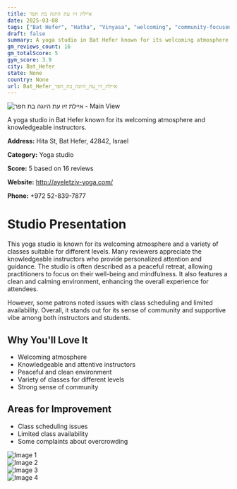 ```yaml
---
title: איילת זיו עת היוגה בת חפר
date: 2025-03-08
tags: ["Bat Hefer", "Hatha", "Vinyasa", "welcoming", "community-focused", "Bat Hefer"]  
draft: false
summary: A yoga studio in Bat Hefer known for its welcoming atmosphere and knowledgeable instructors.
gm_reviews_count: 16
gm_totalScore: 5
gym_score: 3.9
city: Bat_Hefer
state: None
country: None
url: Bat_Hefer_איילת_זיו_עת_היוגה_בת_חפר
---
```


<div className="aspect-[16/9] relative my-8">
  <img 
    src="https://lh5.googleusercontent.com/p/AF1QipNGCIBL3yE9ymbxtCbI-B-z1US2NSVxXH-lPX4f=w1920-h1080-k-no"
    alt="איילת זיו עת היוגה בת חפר - Main View"
    className="object-cover absolute inset-0 w-full h-full rounded-lg"
  />
</div>

A yoga studio in Bat Hefer known for its welcoming atmosphere and knowledgeable instructors.

**Address:** Hita St, Bat Hefer, 42842, Israel

**Category:** Yoga studio

**Score:** 5 based on 16 reviews

**Website:** http://ayeletziv-yoga.com/

**Phone:** +972 52-839-7877

# Studio Presentation

This yoga studio is known for its welcoming atmosphere and a variety of classes suitable for different levels. Many reviewers appreciate the knowledgeable instructors who provide personalized attention and guidance. The studio is often described as a peaceful retreat, allowing practitioners to focus on their well-being and mindfulness. It also features a clean and calming environment, enhancing the overall experience for attendees.

However, some patrons noted issues with class scheduling and limited availability. Overall, it stands out for its sense of community and supportive vibe among both instructors and students.

## Why You'll Love It

- Welcoming atmosphere
- Knowledgeable and attentive instructors
- Peaceful and clean environment
- Variety of classes for different levels
- Strong sense of community

## Areas for Improvement

- Class scheduling issues
- Limited class availability
- Some complaints about overcrowding

<div className="grid grid-cols-1 xl:grid-cols-2 gap-4 my-8">
<div className="aspect-[4/3] relative"><img src="https://lh5.googleusercontent.com/p/AF1QipOvyu-4TEg9FPn0WdosyLkxpVeAgzZNWAznxdxo=w1920-h1080-k-no" alt="Image 1" className="object-cover absolute inset-0 w-full h-full rounded-lg" /></div>
<div className="aspect-[4/3] relative"><img src="https://lh5.googleusercontent.com/p/AF1QipMVoqx3KsGLKwFZpBRqlczwXF-cxfRng3UWgCwh=w1920-h1080-k-no" alt="Image 2" className="object-cover absolute inset-0 w-full h-full rounded-lg" /></div>
<div className="aspect-[4/3] relative"><img src="https://lh5.googleusercontent.com/p/AF1QipNomy3GVkD-r5-6yIP8QlpYrP5z6XABJ9Iq2Kth=w1920-h1080-k-no" alt="Image 3" className="object-cover absolute inset-0 w-full h-full rounded-lg" /></div>
<div className="aspect-[4/3] relative"><img src="https://lh5.googleusercontent.com/p/AF1QipNahcVZC2ZR1Iy294HOXuUeybI1xPkM4bauiNsG=w1920-h1080-k-no" alt="Image 4" className="object-cover absolute inset-0 w-full h-full rounded-lg" /></div>
</div>
